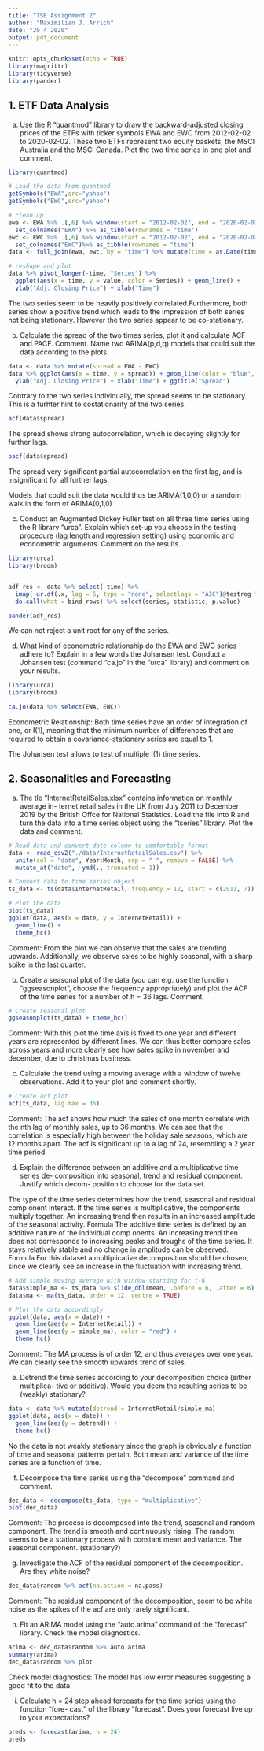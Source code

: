 ```yaml
---
title: "TSE Assignment 2"
author: "Maximilian J. Arrich"
date: "29 4 2020"
output: pdf_document
---
```


```r
knitr::opts_chunk$set(echo = TRUE)
library(magrittr)
library(tidyverse)
library(pander)

```


## 1. ETF Data Analysis
(a) Use the R “quantmod” library to draw the backward-adjusted closing prices of the ETFs with ticker symbols EWA and EWC from 2012-02-02 to 2020-02-02. These two ETFs represent two equity baskets, the MSCI Australia and the MSCI Canada. Plot the two time series in one plot and comment.

```r
library(quantmod)

# Load the data from quantmod
getSymbols("EWA",src="yahoo")
getSymbols("EWC",src="yahoo")

# clean up
ewa <- EWA %>% .[,6] %>% window(start = "2012-02-02", end = "2020-02-02") %>% 
  set_colnames("EWA") %>% as_tibble(rownames = "time")
ewc <- EWC %>% .[,6] %>% window(start = "2012-02-02", end = "2020-02-02")  %>% 
  set_colnames("EWC")%>% as_tibble(rownames = "time")
data <- full_join(ewa, ewc, by = "time") %>% mutate(time = as.Date(time))

# reshape and plot
data %>% pivot_longer(-time, "Series") %>% 
  ggplot(aes(x = time, y = value, color = Series)) + geom_line() + 
  ylab("Adj. Closing Price") + xlab("Time")

```

The two series seem to be heavily positively correlated.Furthermore, both series show a positive trend which leads to the impression of both series not being stationary. However the two series appear to be co-stationary.


(b) Calculate the spread of the two times series, plot it and calculate ACF and PACF. Comment. Name two ARIMA(p,d,q) models that could suit the data according to the plots.

```r
data <- data %>% mutate(spread = EWA - EWC) 
data %>% ggplot(aes(x = time, y = spread)) + geom_line(color = "blue", alpha = 0.6) +
  ylab("Adj. Closing Price") + xlab("Time") + ggtitle("Spread")

```
Contrary to the two series individually, the spread seems to be stationary. This is a furhter hint to costationarity of the two series.



```r
acf(data$spread)
```

The spread shows strong autocorrelation, which is decaying slightly for further lags. 


```r
pacf(data$spread)
```

The spread very significant partial autocorrelation on the first lag, and is insignificant for all further lags. 

Models that could suit the data would thus be ARIMA(1,0,0) or a random walk in the form of ARIMA(0,1,0)



(c) Conduct an Augmented Dickey Fuller test on all three time series using the R library “urca”. Explain which set-up you choose in the testing procedure (lag length and regression setting) using economic and econometric arguments. Comment on the results.

```r
library(urca)
library(broom)


adf_res <- data %>% select(-time) %>% 
  imap(~ur.df(.x, lag = 5, type = "none", selectlags = "AIC")@testreg %>% tidy() %>% filter(!grepl("diff", term)) %>% mutate(series = .y)) %>%
  do.call(what = bind_rows) %>% select(series, statistic, p.value)

pander(adf_res)

```

We can not reject a unit root for any of the series.



(d) What kind of econometric relationship do the EWA and EWC series adhere to? Explain in a few words the Johansen test. Conduct a Johansen test (command “ca.jo” in the “urca” library) and comment on your results.
```r
library(urca)
library(broom)

ca.jo(data %>% select(EWA, EWC))

```

Econometric Relationship: Both time series have an order of integration of one, or I(1), meaning that the minimum number of differences that are required to obtain a covariance-stationary series are equal to 1.


The Johansen test allows to test of multiple I(1) time series.




## 2. Seasonalities and Forecasting

(a) The tle "InternetRetailSales.xlsx" contains information on monthly average in-
ternet retail sales in the UK from July 2011 to December 2019 by the British
Offce for National Statistics. Load the file into R and turn the data into a time
series object using the "tseries" library. Plot the data and comment.

```r
# Read data and convert date column to comfortable format
data <- read_csv2("./data/InternetRetailSales.csv") %>% 
  unite(col = "date", Year:Month, sep = " ", remove = FALSE) %>% 
  mutate_at("date", ~ymd(., truncated = 1))

# Convert data to time series object
ts_data <- ts(data$InternetRetail, frequency = 12, start = c(2011, 7))

# Plot the data
plot(ts_data)
ggplot(data, aes(x = date, y = InternetRetail)) + 
  geom_line() +
  theme_hc()

```
Comment: From the plot we can observe that the sales are trending upwards.
Additionally, we observe sales to be highly seasonal, with a sharp spike
in the last quarter.


(b) Create a seasonal plot of the data (you can e.g. use the function "ggseasonplot",
choose the frequency appropriately) and plot the ACF of the time series for a
number of h = 36 lags. Comment.

```r
# Create seasonal plot
ggseasonplot(ts_data) + theme_hc()

```
Comment: With this plot the time axis is fixed to one year and different
years are represented by different lines. We can thus better compare sales
across years and more clearly see how sales spike in november and december, 
due to christmas business.

(c) Calculate the trend using a moving average with a window of twelve observations.
Add it to your plot and comment shortly.

```r
# Create acf plot
acf(ts_data, lag.max = 36)

```
Comment: The acf shows how much the sales of one month correlate with the 
nth lag of monthly sales, up to 36 months. We can see that the correlation
is especially high between the holiday sale seasons, which are 12 months 
apart. The acf is significant up to a lag of 24, resembling a 2 year time 
period.

(d) Explain the difference between an additive and a multiplicative time series de-
composition into seasonal, trend and residual component. Justify which decom-
position to choose for the data set.

The type of the time series determines how the trend, seasonal and residual comp
onent interact. If the time series is multiplicative, the components multiply
together. An increasing trend then results in an increased amplitude of the
seasonal activity.
Formula
The additive time series is defined by an additive nature of the individual comp
onents. An increasing trend then does not corresponds to increasing peaks and troughs
of the time series. It stays relatively stable and no change in amplitude can
be observed.
Formula
For this dataset a multiplicative decomposition should be chosen, since we clearly
see an increase in the fluctuation with increasing trend. 

```r
# Add simple moving average with window starting for t-6
data$simple_ma <- ts_data %>% slide_dbl(mean, .before = 6, .after = 6)
data$ma <- ma(ts_data, order = 12, centre = TRUE)

# Plot the data accordingly
ggplot(data, aes(x = date)) + 
  geom_line(aes(y = InternetRetail)) +
  geom_line(aes(y = simple_ma), color = "red") +
  theme_hc()

```
Comment: The MA process is of order 12, and thus averages over one year.
We can clearly see the smooth upwards trend of sales. 

(e) Detrend the time series according to your decomposition choice (either multiplica-
tive or additive). Would you deem the resulting series to be (weakly) stationary?

```r
data <- data %>% mutate(detrend = InternetRetail/simple_ma)
ggplot(data, aes(x = date)) + 
  geom_line(aes(y = detrend)) +
  theme_hc()


```
No the data is not weakly stationary since the graph is obviously a 
function of time and seasonal patterns pertain. Both mean and variance of the
time series are a function of time.

(f) Decompose the time series using the "decompose" command and comment.

```r

dec_data <- decompose(ts_data, type = "multiplicative")
plot(dec_data)

```

Comment: The process is decomposed into the trend, seasonal and random component.
The trend is smooth and continuously rising. The random seems to be 
a stationary process with constant mean and variance. The seasonal component..(stationary?)

(g) Investigate the ACF of the residual component of the decomposition. Are they
white noise?

```r

dec_data$random %>% acf(na.action = na.pass)

```

Comment: The residual component of the decomposition, seem to be white noise
as the spikes of the acf are only rarely significant.


(h) Fit an ARIMA model using the "auto.arima" command of the "forecast" library.
Check the model diagnostics.

```r
arima <- dec_data$random %>% auto.arima
summary(arima)
dec_data$random %>% plot

```
Check model diagnostics: The model has low error measures suggesting a 
good fit to the data.

(i) Calculate h = 24 step ahead forecasts for the time series using the function "fore-
cast" of the library "forecast". Does your forecast live up to your expectations?


```r
preds <- forecast(arima, h = 24)
preds

```



